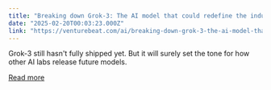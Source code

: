```yaml
---
title: "Breaking down Grok-3: The AI model that could redefine the industry"
date: "2025-02-20T00:03:23.000Z"
link: "https://venturebeat.com/ai/breaking-down-grok-3-the-ai-model-that-could-redefine-the-industry/"
---
```


Grok-3 still hasn't fully shipped yet. But it will surely set the tone for how other AI labs release future models.

[Read more](https://venturebeat.com/ai/breaking-down-grok-3-the-ai-model-that-could-redefine-the-industry/)
